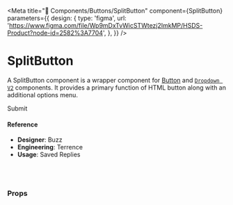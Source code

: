 
<Meta
  title="🧬 Components/Buttons/SplitButton"
  component={SplitButton}
  parameters={{
    design: {
      type: 'figma',
      url:
        'https://www.figma.com/file/Wp9mDxTvWicSTWtezj2ImkMP/HSDS-Product?node-id=2582%3A7704',
    },
  }}
/>

# SplitButton

A SplitButton component is a wrapper component for [Button](../Button/README.md) and [`Dropdown V2`](../Dropdown/V2/docs/Dropdown.md) components. It provides a primary function of HTML button along with an additional options menu.

<Canvas>
  <Story name="default">
    <SplitButton
      dropdownProps={{
        items: createSpec({
          label: faker.lorem.words(),
          value: faker.lorem.words(),
        }).generate(20),
        onSelect: action('onSelect'),
      }}
      kind="primary"
      onClick={action('onClick')}
      kind={select(
        'kind',
        {
          primary: 'primary',
          secondary: 'secondary',
          tertiary: 'tertiary',
          default: 'default',
          link: 'link',
        },
        'primary'
      )}
      size={select(
        'size',
        {
          xl: 'xl',
          lgxl: 'lgxl',
          lg: 'lg',
          md: 'md',
          sm: 'sm',
          xs: 'xs',
        },
        'lg'
      )}
      state={select(
        'state',
        {
          default: null,
          danger: 'danger',
          success: 'success',
          warning: 'warning',
        },
        ''
      )}
    >
      Submit
    </SplitButton>
  </Story>
</Canvas>

#### Reference

- **Designer**: Buzz
- **Engineering**: Terrence
- **Usage**: Saved Replies

<br />
<br />

### Props

<ArgsTable of={SplitButton} />
